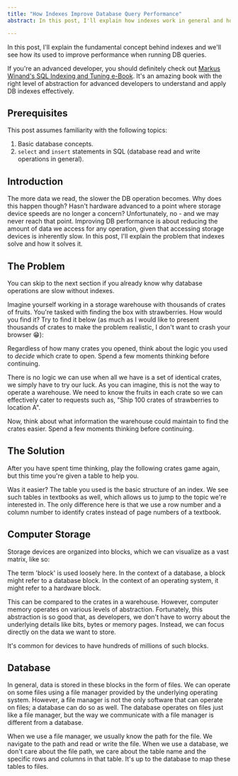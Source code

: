 ```yaml
---
title: "How Indexes Improve Database Query Performance"
abstract: In this post, I'll explain how indexes work in general and how they improve DB query performance.

---
```


In this post, I'll explain the fundamental concept behind indexes and we'll see how its used to improve performance when running DB queries.

If you're an advanced developer, you should definitely check out [Markus Winand's SQL Indexing and Tuning e-Book][1]. It's an amazing book with the right level of abstraction for advanced developers to understand and apply DB indexes effectively.

## Prerequisites

This post assumes familiarity with the following topics:

1. Basic database concepts.
2. `select` and `insert` statements in SQL (database read and write operations in general).

## Introduction
The more data we read, the slower the DB operation becomes. Why does this happen though? Hasn't hardware advanced to a point where storage device speeds are no longer a concern? Unfortunately, no - and we may never reach that point. Improving DB performance is about reducing the amount of data we access for any operation, given that accessing storage devices is inherently slow. In this post, I'll explain the problem that indexes solve and how it solves it.

## The Problem
You can skip to the next section if you already know why database operations are slow without indexes.

Imagine yourself working in a storage warehouse with thousands of crates of fruits. You're tasked with finding the box with strawberries. How would you find it? Try to find it below (as much as I would like to present thousands of crates to make the problem realistic, I don't want to crash your browser 😁):

<FruitFinderGame fruitToFind="🍓"/>

Regardless of how many crates you opened, think about the logic you used to *decide* which crate to open. Spend a few moments thinking before continuing.

There is no logic we can use when all we have is a set of identical crates, we simply have to try our luck. As you can imagine, this is not the way to operate a warehouse. We need to know the fruits in each crate so we can effectively cater to requests such as, "Ship 100 crates of strawberries to location A". 

Now, think about what information the warehouse could maintain to find the crates easier. Spend a few moments thinking before continuing.

## The Solution
After you have spent time thinking, play the following crates game again, but this time you're given a table to help you.

<FruitFinderGame fruitToFind="🍒" showIndex={true}/>

Was it easier? The table you used is the basic structure of an index. We see such tables in textbooks as well, which allows us to jump to the topic we're interested in. The only difference here is that we use a row number and a column number to identify crates instead of page numbers of a textbook.

## Computer Storage

Storage devices are organized into blocks, which we can visualize as a vast matrix, like so:

<StorageMatrix />

The term 'block' is used loosely here. In the context of a database, a block might refer to a database block. In the context of an operating system, it might refer to a hardware block.

This can be compared to the crates in a warehouse. However, computer memory operates on various levels of abstraction. Fortunately, this abstraction is so good that, as developers, we don't have to worry about the underlying details like bits, bytes or memory pages. Instead, we can focus directly on the data we want to store.

It's common for devices to have hundreds of millions of such blocks.

## Database
In general, data is stored in these blocks in the form of files. We can operate on some files<InfoPopover info="Such as text, audio and video files."/> using a file manager provided by the underlying operating system. However, a file manager is not the only software that can operate on files; a database can do so as well. The database operates on files just like a file manager, but the way we communicate with a file manager is different from a database.

When we use a file manager, we usually know the path for the file. We navigate to the path and read or write the file. When we use a database, we don't care about the file path, we care about the table name and the specific rows and columns in that table. It's up to the database to map these tables to files.


[1]: https://use-the-index-luke.com/sql/table-of-contents